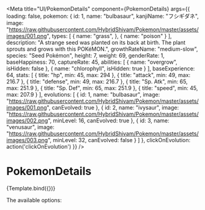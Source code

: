 

<Meta
  title="UI/PokemonDetails"
  component={PokemonDetails}
  args={{
        loading: false,
        pokemon: {
            id: 1,
            name: "bulbasaur",
            kanjiName: "フシギダネ",
            image: "https://raw.githubusercontent.com/HybridShivam/Pokemon/master/assets/images/001.png",
            types: [
                { name: "grass", },
                { name: "poison" }
            ],
            description: "A strange seed was planted on its back at birth. The plant sprouts and grows with this POKéMON.",
            growthRateName: "medium-slow",
            species: "Seed Pokémon",
            height: 7,
            weight: 69,
            genderRate: 1,
            baseHappiness: 70,
            captureRate: 45,
            abilities: [
                {
                    name: "overgrow",
                    isHidden: false
                },
                {
                    name: "chlorophyll",
                    isHidden: true
                }
            ],
            baseExperience: 64,
            stats: [
               {
                   title: "hp",
                   min: 45,
                   max: 294
               },
               {
                   title: "attack",
                   min: 49,
                   max: 216.7
               },
               {
                   title: "defense",
                   min: 49,
                   max: 216.7
               },
               {
                   title: "Sp. Atk",
                   min: 65,
                   max: 251.9
               },
               {
                   title: "Sp. Def",
                   min: 65,
                   max: 251.9
               },
               {
                   title: "speed",
                   min: 45,
                   max: 207.9
               }
            ],
            evolutions: [
                {
                    id: 1,
                    name: "bulbasaur",
                    image: "https://raw.githubusercontent.com/HybridShivam/Pokemon/master/assets/images/001.png",
                    canEvolved: true
                },
                {
                    id: 2,
                    name: "ivysaur",
                    image: "https://raw.githubusercontent.com/HybridShivam/Pokemon/master/assets/images/002.png",
                    minLevel: 16,
                    canEvolved: true
                },
                {
                    id: 3,
                    name: "venusaur",
                    image: "https://raw.githubusercontent.com/HybridShivam/Pokemon/master/assets/images/003.png",
                    minLevel: 32,
                    canEvolved: false
                }
            ]
        },
        clickOnEvolution: action('clickOnEvolution')
    }}
/>

# PokemonDetails


<Canvas>
  <Story
    name="With options"
  >
    {Template.bind({})}
  </Story>
</Canvas>

The available options:

<ArgsTable of={PokemonDetails} />
